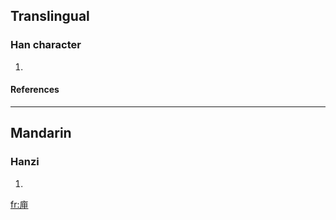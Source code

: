 ==Translingual==
===Han character===
{{Han char|rn=53|rad=广|as=04|sn=7|four=|canj=戈田中 (IWL)}}
# {{defn|Han|sort=广04}}
====References====
{{Han ref|kx=0344.180|dkj=09274|dj=0654.060|hdz=20877.040|uh=5E98|ud=24216}}
----
==Mandarin==
===Hanzi===
{{cmn-hanzi|pin=[[yā]] (ya1)|wg=ya<sup>1</sup>}}
# {{defn|Mandarin}}

[[fr:庘]]